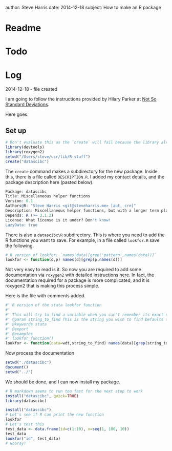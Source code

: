 author: Steve Harris
date: 2014-12-18
subject: How to make an R package

Readme
======


Todo
====


Log
===
2014-12-18
- file created

I am going to follow the instructions provided by Hilary Parker at [Not So Standard Deviations](http://hilaryparker.com/2014/04/29/writing-an-r-package-from-scratch/).

Here goes.

## Set up

```r
# Don't evaluate this as the `create` will fail because the library already exits
library(devtools)
library(roxygen2)
setwd("/Users/steve/usr/lib/R-stuff")
create("datascibc")
```

The `create` command makes a subdirectory for the new package. Inside this, there is a file called `DESCRIPTION.R`. I added my contact details, and the package description here (pasted below).

```r
Package: datascibc
Title: Miscellaneous helper functions 
Version: 0.1
Authors@R: "Steve Harris <git@steveharris.me> [aut, cre]"
Description: Miscellaneous helper functions, but with a longer term plan to share these functions with the other members of @datascibc
Depends: R (>= 3.1.2)
License: What license is it under? Don't know!
LazyData: true

```


There is also a `datascibc\R` subdirectory. This is where you need to add the R functions you want to save. For example, in a file called `lookfor.R` save the following.

```r
# R version of lookfor: `names(data)[grep('pattern',names(data))]`
lookfor <- function(d,p) names(d)[grep(p,names(d))]
```

Not very easy to read is it. So now you are required to add some documentation via `roxygen2` with detailed instructions [here](https://github.com/klutometis/roxygen#roxygen2). In fact, the documentation required for a package is more complicated, and it is roxygen2 that is making this process simple.

Here is the file with comments added.

```r
#' R version of the stata lookfor function
#'
#' This will try to find a variable when you can't remember its exact name
#' @param string_to_find This is the string you wish to find Defaults to 'id'.
#' @keywords stata
#' @export
#' @examples
#' lookfor_function()
lookfor <- function(data=wdt,string_to_find) names(data)[grep(string_to_find,names(data))]
```

Now process the documentation

```r
setwd("./datascibc")
document()
setwd("../")
```

We should be done, and I can now install my package.

```r
# R markdown seems to run too fast for the next step to work
install("datascibc", quick=TRUE)
library(datascibc)
```

```r
install("datascibc")
# Let's see if R can print the new function
lookfor
# Let's test this
test_data <- data.frame(id=c(1:10), x=seq(1, 100, 10))
test_data
lookfor("id", test_data)
# Hooray!
```










